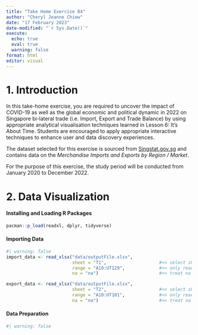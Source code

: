 ```yaml
---
title: "Take Home Exercise 04"
author: "Cheryl Jeanne Chiew"
date: "17 February 2023"
date-modified: "`r Sys.Date()`"
execute:
  echo: true
  eval: true
  warning: false
format: html
editor: visual
---
```


# 1. Introduction

In this take-home exercise, you are required to uncover the impact of COVID-19 as well as the global economic and political dynamic in 2022 on Singapore bi-lateral trade (i.e. Import, Export and Trade Balance) by using appropriate analytical visualisation techniques learned in Lesson 6: It’s About Time. Students are encouraged to apply appropriate interactive techniques to enhance user and data discovery experiences.

The dataset selected for this exercise is sourced from [Singstat.gov.sg](https://www.singstat.gov.sg/find-data/search-by-theme/trade-and-investment/merchandise-trade/latest-data) and contains data on the *Merchandise Imports and Exports by Region / Market*.

For the purpose of this exercise, the study period will be conducted from January 2020 to December 2022.


# 2. Data Visualization

#### Installing and Loading R Packages

```r
pacman::p_load(readxl, dplyr, tidyverse) 
```

#### Importing Data

```r
#| warning: false
import_data <- read_xlsx("data/outputFile.xlsx",
                         sheet = "T1",                    #<< select sheet T2
                         range = "A10:UT129",             #<< only read specified cell range 
                         na = "na")                       #<< treat na as missing values

export_data <- read_xlsx("data/outputFile.xlsx",
                         sheet = "T2",                    #<< select sheet T2
                         range = "A10:UT101",             #<< only read specified cell range
                         na = "na")                       #<< treat na as missing values
```

#### Data Preparation

```r
#| warning: false


```
